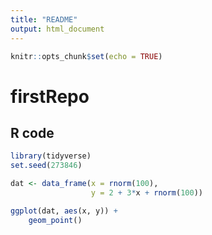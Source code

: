 ```yaml
---
title: "README"
output: html_document
---
```


```r
knitr::opts_chunk$set(echo = TRUE)
```

# firstRepo

## R code

```r
library(tidyverse)
set.seed(273846)

dat <- data_frame(x = rnorm(100),
                  y = 2 + 3*x + rnorm(100))

ggplot(dat, aes(x, y)) +
    geom_point()

```
